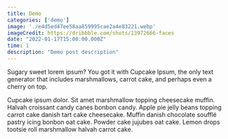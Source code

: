 ---
title: Demo
categories: ['demo']
image: './e4d5ed47ee58aa859995cae2a4e83221.webp'
imageCredit: https://dribbble.com/shots/13972666-faces
date: "2022-01-17T15:00:00.000Z"
time: 1
description: "Demo post description"
---

Sugary sweet lorem ipsum? You got it with Cupcake Ipsum, the only text generator that includes marshmallows, carrot cake, and perhaps even a cherry on top.

Cupcake ipsum dolor. Sit amet marshmallow topping cheesecake muffin. Halvah croissant candy canes bonbon candy. Apple pie jelly beans topping carrot cake danish tart cake cheesecake. Muffin danish chocolate soufflé pastry icing bonbon oat cake. Powder cake jujubes oat cake. Lemon drops tootsie roll marshmallow halvah carrot cake.
